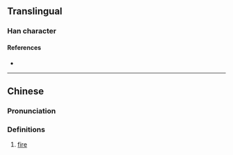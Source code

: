 {{character info}}
==Translingual==

===Han character===
{{Han char|rn=86|rad=火|as=15|sn=19|four=96814|canj=FWGG|ids=⿰火墨}}

====References====
* {{Han ref|kx=0686.150|dkj=19539|hdz=32245.130|uh=7205|ud=29189|bh=F26D|bd=62061}}

----

==Chinese==
{{zh-forms}}

===Pronunciation===
{{zh-pron
|m=mò
|c=mak6
|mc=
|oc=
|cat=a
}}

===Definitions===
{{zh-hanzi}}

# [[fire]] {{gl|appearance}}